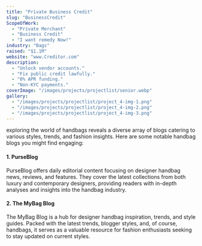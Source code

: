 ```yaml
---
title: "Private Business Credit"
slug: "BusinessCredit"
ScopeOfWork: 
  - "Private Merchant"
  - "Business Credit"
  - "I want remedy Now!"
industry: "Bags"
raised: "$1.1M"
website: "www.Creditor.com"
description: 
  - "Unlock vendor accounts."
  - "Fix public credit lawfully."
  - "0% APR funding."
  - "Non-KYC payments."
coverImage: "/images/projects/projectlist/senior.webp"
gallery:
  - "/images/projects/projectlist/project_4-img-1.png"
  - "/images/projects/projectlist/project_4-img-2.png"
  - "/images/projects/projectlist/project_4-img-3.png"
---
```



exploring the world of handbags reveals a diverse array of blogs catering to various styles, trends, and fashion insights. Here are some notable handbag blogs you might find engaging:

#### 1. PurseBlog
PurseBlog offers daily editorial content focusing on designer handbag news, reviews, and features. They cover the latest collections from both luxury and contemporary designers, providing readers with in-depth analyses and insights into the handbag industry.

#### 2. The MyBag Blog
The MyBag Blog is a hub for designer handbag inspiration, trends, and style guides. Packed with the latest trends, blogger styles, and, of course, handbags, it serves as a valuable resource for fashion enthusiasts seeking to stay updated on current styles.


